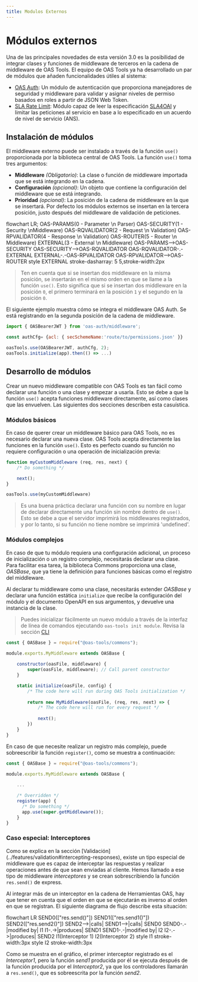 ```yaml
---
title: Modulos Externos
---
```



# Módulos externos
Una de las principales novedades de esta versión 3.0 es la posibilidad de integrar clases y funciones de middleware de terceros en la cadena de middleware de OAS Tools. El equipo de OAS Tools ya ha desarrollado un par de módulos que añaden funcionalidades útiles al sistema:
* [OAS Auth](https://github.com/oas-tools/oas-auth/blob/main/README.md): Un módulo de autenticación que proporciona manejadores de seguridad y middleware para validar y asignar niveles de permiso basados en roles a partir de JSON Web Token.
* [SLA Rate Limit](https://github.com/oas-tools/sla-rate-limit/blob/main/README.md): Módulo capaz de leer la especificación [SLA4OAI](https://sla4oai.specs.governify.io/) y limitar las peticiones al servicio en base a lo especificado en un acuerdo de nivel de servicio (ANS).

## Instalación de módulos
El middleware externo puede ser instalado a través de la función `use()` proporcionada por la biblioteca central de OAS Tools. La función `use()` toma tres argumentos:

* **Middleware** _(Obligatorio)_: La clase o función de middleware importada que se está integrando en la cadena.
* **Configuración** _(opcional)_: Un objeto que contiene la configuración del middleware que se está integrando.
* **Prioridad** _(opcional)_: La posición de la cadena de middleware en la que se insertará. Por defecto los módulos externos se insertan en la tercera posición, justo después del middleware de validación de peticiones.

<Mermaid>
flowchart LR;
    OAS-PARAMS(0 - Parameter \n Parser)
    OAS-SECURITY(1 - Security \nMiddleware)
    OAS-RQVALIDATOR(2 - Request \n Validation)
    OAS-RPVALIDATOR(4 - Response \n Validation)
    OAS-ROUTER(5 - Router \n Middleware)
    EXTERNAL(3 - External \n Middleware)
    OAS-PARAMS-->OAS-SECURITY
    OAS-SECURITY-->OAS-RQVALIDATOR
    OAS-RQVALIDATOR-.-EXTERNAL
    EXTERNAL-.-OAS-RPVALIDATOR
    OAS-RPVALIDATOR-->OAS-ROUTER
    style EXTERNAL stroke-dasharray: 5 5,stroke-width:2px
</Mermaid>

> Ten en cuenta que si se insertan dos middleware en la misma posición, se insertarán en el mismo orden en que se llame a la función `use()`. Esto significa que si se insertan dos middleware en la posición `0`, el primero terminará en la posición `1` y el segundo en la posición `0`.

El siguiente ejemplo muestra cómo se integra el middleware OAS Auth. Se está registrando en la segunda posición de la cadena de middleware.

```js
import { OASBearerJWT } from 'oas-auth/middleware';

const authCfg= {acl: { secSchemeName:'route/to/permissions.json' }}

oasTools.use(OASBearerJWT, authCfg, 2);
oasTools.initialize(app).then(() => ...)
```

## Desarrollo de módulos
Crear un nuevo middleware compatible con OAS Tools es tan fácil como declarar una función o una clase y empezar a usarla. Esto se debe a que la función `use()` acepta funciones middleware directamente, así como clases que las envuelven. Las siguientes dos secciones describen esta casuística.

### Módulos básicos
En caso de querer crear un middleware básico para OAS Tools, no es necesario declarar una nueva clase. OAS Tools acepta directamente las funciones en la función `use()`. Esto es perfecto cuando su función no requiere configuración o una operación de inicialización previa:

```js
function myCustomMiddleware (req, res, next) {
    /* Do something */

    next();
}

oasTools.use(myCustomMiddleware)
```

> Es una buena práctica declarar una función con su nombre en lugar de declarar directamente una función sin nombre dentro de `use()`. Esto se debe a que el servidor imprimirá los middlewares registrados, y por lo tanto, si su función no tiene nombre se imprimirá 'undefined'.

### Módulos complejos
En caso de que tu módulo requiera una configuración adicional, un proceso de inicialización o un registro complejo, necesitarás declarar una clase. Para facilitar esa tarea, la biblioteca Commons proporciona una clase, _OASBase_, que ya tiene la definición para funciones básicas como el registro del middleware.

Al declarar tu middleware como una clase, necesitarás extender _OASBase_ y declarar una función estática `initialize` que recibe la configuración del módulo y el documento OpenAPI en sus argumentos, y devuelve una instancia de la clase.

> Puedes inicializar fácilmente un nuevo módulo a través de la interfaz de línea de comandos ejecutando `oas-tools init module`. Revisa la sección [CLI](../cli)

```js
const { OASBase } = require("@oas-tools/commons");

module.exports.MyMiddleware extends OASBase {
    
    constructor(oasFile, middleware) {
        super(oasFile, middleware); // Call parent constructor
    }

    static initialize(oasFile, config) {
        /* The code here will run during OAS Tools initialization */
        
        return new MyMiddleware(oasFile, (req, res, next) => {
            /* The code here will run for every request */
            
            next();
        })
    }
}

```

En caso de que necesite realizar un registro más complejo, puede sobreescribir la función `register()`, como se muestra a continuación:

```js
const { OASBase } = require("@oas-tools/commons");

module.exports.MyMiddleware extends OASBase {
    
    ... 

    /* Overridden */
    register(app) {
      /* Do something */
      app.use(super.getMiddleware());
    }
}
```

### Caso especial: Interceptores
Como se explica en la sección [Validación] (../features/validation#intercepting-responses), existe un tipo especial de middleware que es capaz de interceptar las respuestas y realizar operaciones antes de que sean enviadas al cliente. Hemos llamado a ese tipo de middleware _interceptores_ y se crean sobrescribiendo la función `res.send()` de express.

Al integrar más de un interceptor en la cadena de Herramientas OAS, hay que tener en cuenta que el orden en que se ejecutarán es inverso al orden en que se registran. El siguiente diagrama de flujo describe esta situación:

<Mermaid>
flowchart LR
    SEND0(["res.send()"])
    SEND1(["res.send1()"])
    SEND2(["res.send2()"])
    SEND2-->|calls| SEND1-->|calls| SEND0
    SEND0-.-|modified by| I1
    I1-.->|produces| SEND1
    SEND1-.-|modified by| I2
    I2-.->|produces| SEND2
    I1(Interceptor 1)
    I2(Interceptor 2)
    style I1 stroke-width:3px
    style I2 stroke-width:3px
</Mermaid>

Como se muestra en el gráfico, el primer interceptor registrado es el _Interceptor1_, pero la función _send1_ producida por él se ejecuta después de la función producida por el _Interceptor2_, ya que los controladores llamarán a `res.send()`, que es sobreescrita por la función _send2_.